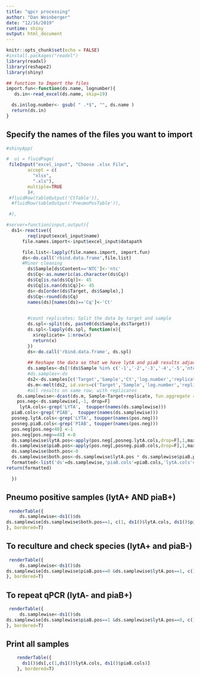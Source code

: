 ```yaml
---
title: "qpcr processing"
author: "Dan Weinberger"
date: "12/16/2019"
runtime: shiny
output: html_document
---
```


```r
knitr::opts_chunk$set(echo = FALSE)
#install.packages("readxl")
library(readxl)
library(reshape2)
library(shiny)
```

```r
## function to Import the files 
import.fun<-function(ds.name, lognumber){
   ds.in<-read_excel(ds.name, skip=19) 

  ds.in$log.number<- gsub( " .*$", "", ds.name )
  return(ds.in)
}
```
## Specify the names of the files you want to import

```r
#shinyApp(

#  ui = fluidPage(
 fileInput("excel_input", "Choose .xlsx File",
        accept = c(
          "xlsx",
          ".xls"),
        multiple=TRUE
        )#,
 #fluidRow(tableOutput('CtTable')),
  #fluidRow(tableOutput('PneumoPosTable')),

 #),

```

```r
#server=function(input,output){
  ds1<-reactive({
        req(input$excel_input$name)
      file.names.import<-input$excel_input$datapath

      file.list<-lapply(file.names.import, import.fun)
      ds<-do.call('rbind.data.frame',file.list)  
      #Minor cleaning
        ds$Sample[ds$Content=='NTC']<-'ntc'
        ds$Cq<-as.numeric(as.character(ds$Cq))
        ds$Cq[is.na(ds$Cq)]<- 45
        ds$Cq[is.nan(ds$Cq)]<- 45
        ds<-ds[order(ds$Target, ds$Sample),]
        ds$Cq<-round(ds$Cq)
        names(ds)[names(ds)=='Cq']<-'Ct'

        
        #count replicates; Split the data by target and sample
        ds.spl<-split(ds, paste0(ds$Sample,ds$Target))
        ds.spl<-lapply(ds.spl, function(x){ 
          x$replicate= 1:nrow(x)
          return(x)
        })
        ds<-do.call('rbind.data.frame', ds.spl)
        
        ## Reshape the data so that we have lytA and piaB results adjacent to each other
        ds.samples<-ds[!(ds$Sample %in% c('-1','-2','-3','-4','-5','ntc','BL')) ,  ]
        #ds.samples<-ds
        ds2<-ds.samples[c('Target','Sample','Ct','log.number','replicate')]
        ds.m<-melt(ds2, id.vars=c('Target','Sample','log.number','replicate'))
        #all results on same row, with replicates
    ds.samplewise<-dcast(ds.m, Sample~Target+replicate, fun.aggregate = mean)
    pos.neg<-ds.samplewise[,-1, drop=F]
     lytA.cols<-grep('LYTA',  toupper(names(ds.samplewise)))
  piaB.cols<-grep('PIAB',  toupper(names(ds.samplewise)))
  posneg.lytA.cols<-grep('LYTA', toupper(names(pos.neg)))
  posneg.piaB.cols<-grep('PIAB', toupper(names(pos.neg)))
  pos.neg[pos.neg<40] <-1
  pos.neg[pos.neg>=40] <-0
  ds.samplewise$lytA.pos<-apply(pos.neg[,posneg.lytA.cols,drop=F],1,max)
  ds.samplewise$piaB.pos<-apply(pos.neg[,posneg.piaB.cols,drop=F],1,max)
  ds.samplewise$both.pos<-0
  ds.samplewise$both.pos<-ds.samplewise$lytA.pos * ds.samplewise$piaB.pos
  formatted<-list('ds'=ds.samplewise,'piaB.cols'=piaB.cols,'lytA.cols'=lytA.cols )
return(formatted)

  })
```

## Pneumo positive samples (lytA+ AND piaB+)
```r
 renderTable({
     ds.samplewise<-ds1()$ds
ds.samplewise[ds.samplewise$both.pos==1, c(1, ds1()$lytA.cols, ds1()$piaB.cols)]
}, bordered=T)
```

## To reculture and check species (lytA+ and piaB-)
```r
 renderTable({
     ds.samplewise<-ds1()$ds
ds.samplewise[ds.samplewise$piaB.pos==0 &ds.samplewise$lytA.pos==1, c(1, ds1()$lytA.cols, ds1()$piaB.cols) ]
}, bordered=T)
```

## To repeat qPCR (lytA- and piaB+)
```r
 renderTable({
     ds.samplewise<-ds1()$ds
ds.samplewise[ds.samplewise$piaB.pos==1 &ds.samplewise$lytA.pos==0, c(1, ds1()$lytA.cols, ds1()$piaB.cols) ]
}, bordered=T)
```

## Print all samples
```r
    renderTable({
      ds1()$ds[,c(1,ds1()$lytA.cols, ds1()$piaB.cols)]
    }, bordered=T)
```

